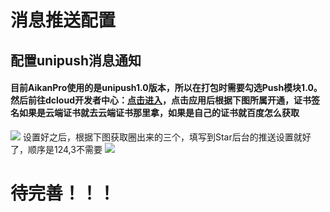 # 消息推送配置
## 配置unipush消息通知
#### 目前AikanPro使用的是unipush1.0版本，所以在打包时需要勾选Push模块1.0。 然后前往dcloud开发者中心：[点击进入](https://dev.dcloud.net.cn/pages/app/list)，点击应用后根据下图所属开通，证书签名如果是云端证书就去云端证书那里拿，如果是自己的证书就百度怎么获取

<img  src="https://tk.illlt.com:759/aikanpro/docs//img/advanced/advanced-push-01.png"   />
设置好之后，根据下图获取圈出来的三个，填写到Star后台的推送设置就好了，顺序是124,3不需要
<img  src="https://tk.illlt.com:759/aikanpro/docs//img/advanced/advanced-push-02.png"   />


# 待完善！！！